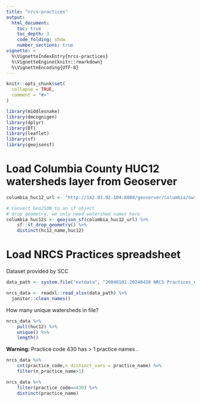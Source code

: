 ```yaml
---
title: "nrcs-practices"
output:
  html_document:
    toc: true
    toc_depth: 3
    code_folding: show
    number_sections: true
vignette: >
  %\VignetteIndexEntry{nrcs-practices}
  %\VignetteEngine{knitr::rmarkdown}
  %\VignetteEncoding{UTF-8}
---
```


```r
knitr::opts_chunk$set(
  collapse = TRUE,
  comment = "#>"
)
```

```r
library(middlesnake)
library(dmcognigen)
library(dplyr)
library(DT)
library(leaflet)
library(sf)
library(geojsonsf)
```

# Load Columbia County HUC12 watersheds layer from Geoserver
```r

columbia_huc12_url <- "http://142.93.92.104:8080/geoserver/Columbia/ows?service=WFS&version=1.0.0&request=GetFeature&typeName=Columbia:all_columbia_huc_12s&outputFormat=application/json"

# Convert GeoJSON to an sf object
# drop geometry, we only need watershed names here
columbia_huc12s <- geojson_sf(columbia_huc12_url) %>%
    sf::st_drop_geometry() %>%
    distinct(hc12_name,huc12) 

```


# Load NRCS Practices spreadsheet
Dataset provided by SCC 
```r

data_path <- system.file("extdata", "20040101-20240430 NRCS Practices_edited_v3.xlsx", package = "middlesnake")

nrcs_data <- readxl::read_xlsx(data_path) %>%
  janitor::clean_names()
```

How many unique watersheds in file?
```r
nrcs_data %>%
    pull(huc12) %>%
    unique() %>%
    length()
```
<div class="alert alert-warning">
  <strong>Warning:</strong> Practice code 430 has > 1 practice names .
</div>

```r
nrcs_data %>%
    cnt(practice_code,n_distinct_vars = practice_name) %>%
    filter(n_practice_name>1)
```

```r
nrcs_data %>%
    filter(practice_code==430) %>%
    distinct(practice_name)
```




